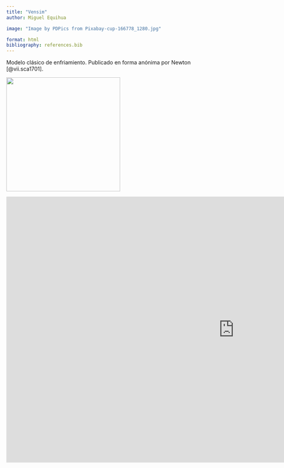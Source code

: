```yaml
---
title: "Vensim"
author: Miguel Equihua

image: "Image by PDPics from Pixabay-cup-166778_1280.jpg"

format: html
bibliography: references.bib
---
```


Modelo clásico de enfriamiento. Publicado en forma anónima por Newton
[@vii.sca1701].

![](artículo-newton.png){width="300"}

```{=html}

<iframe src="https://modelo-enfriamiento.netlify.app/" 
 width="1200" 
 height="700" 
 frameborder="0" 
 allowfullscreen>
</iframe>
```

